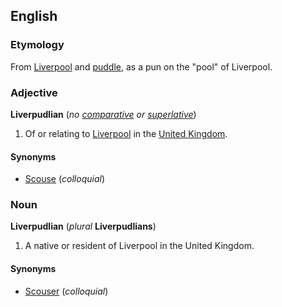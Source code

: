 ==English==
===Etymology===
From [[Liverpool]] and [[puddle]], as a pun on the "pool" of Liverpool.

===Adjective===
'''Liverpudlian''' (''no [[comparative]] or [[superlative]]'')

#Of or relating to [[Liverpool]] in the [[United Kingdom]].

====Synonyms====
*[[Scouse]] (''colloquial'')

===Noun===
'''Liverpudlian''' (''plural'' '''Liverpudlians''')

#A native or resident of Liverpool in the United Kingdom.

====Synonyms====
*[[Scouser]] (''colloquial'')